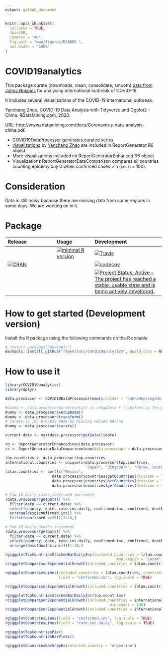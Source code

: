 ```yaml
---
output: github_document
---
```


<!-- README.md is generated from README.Rmd. Please edit that file -->

```r
knitr::opts_chunk$set(
  collapse = TRUE,
  dpi=200,
  comment = "#>",
  fig.path = "man/figures/README-",
  out.width = "100%"
)
```



# COVID19analytics

 <!-- . -->

This package curate (downloads, clean, consolidate, smooth) [data from Johns Hokpins](https://github.com/CSSEGISandData/COVID-19/) for analysing international outbreak of COVID-19. 
 
It includes several visualizations of the COVID-19 international outbreak.



Yanchang Zhao, COVID-19 Data Analysis with Tidyverse and Ggplot2 - China. RDataMining.com, 2020.

URL: http://www.rdatamining.com/docs/Coronavirus-data-analysis-china.pdf.

* COVID19DataProcessor generates curated series
* [visualizations](https://www.r-bloggers.com/coronavirus-data-analysis-with-r-tidyverse-and-ggplot2/) by [Yanchang Zhao](https://www.r-bloggers.com/author/yanchang-zhao/) are included in ReportGenerator R6 object 
* More visualizations included int ReportGeneratorEnhanced R6 object
* Visualizations ReportGeneratorDataComparison compares all countries counting epidemy day 0 when confirmed cases > n (i.e. n = 100).

# Consideration
Data is still noisy because there are missing data from some regions in some days. We are working on in it.



# Package

<!-- badges: start -->
| Release | Usage | Development |
|:--------|:------|:------------|
| | [![minimal R version](https://img.shields.io/badge/R%3E%3D-3.4.0-blue.svg)](https://cran.r-project.org/) | [![Travis](https://travis-ci.org/rOpenStats/COVID19analytics.svg?branch=master)](https://travis-ci.org/rOpenStats/COVID19analytics) |
| [![CRAN](http://www.r-pkg.org/badges/version/COVID19analytics)](https://cran.r-project.org/package=COVID19analytics) | | [![codecov](https://codecov.io/gh/rOpenStats/COVID19analytics/branch/master/graph/badge.svg)](https://codecov.io/gh/rOpenStats/COVID19analytics) |
|||[![Project Status: Active – The project has reached a stable, usable state and is being actively developed.](https://www.repostatus.org/badges/latest/active.svg)](https://www.repostatus.org/#active)|
<!-- badges: end -->

# How to get started (Development version)

Install the R package using the following commands on the R console:

```R
# install.packages("devtools")
devtools::install_github("rOpenStats/COVID19analytics", build_opts = NULL)
```

# How to use it

```r
library(COVID19analytics) 
library(dplyr) 

```

```r
data.processor <- COVID19DataProcessor$new(provider = "JohnsHopkingsUniversity", missing.values = "imputation")

#dummy <- data.processor$preprocess() is setupData + transform is the preprocess made by data provider
dummy <- data.processor$setupData()
dummy <- data.processor$transform()
# Curate is the process made by missing values method
dummy <- data.processor$curate()

current.date <- max(data.processor$getData()$date)

rg <- ReportGeneratorEnhanced$new(data.processor)
rc <- ReportGeneratorDataComparison$new(data.processor = data.processor)

top.countries <- data.processor$top.countries
international.countries <- unique(c(data.processor$top.countries,
                                    "Japan", "Singapore", "Korea, South"))
latam.countries <- sort(c("Mexico",
                     data.processor$countries$getCountries(division = "sub.continent", name = "Caribbean"),
                     data.processor$countries$getCountries(division = "sub.continent", name = "Central America"),
                     data.processor$countries$getCountries(division = "sub.continent", name = "South America")))

```

```r
# Top 10 daily cases confirmed increment
(data.processor$getData() %>%
  filter(date == current.date) %>%
  select(country, date, rate.inc.daily, confirmed.inc, confirmed, deaths, deaths.inc) %>%
  arrange(desc(confirmed.inc)) %>%
  filter(confirmed >=10))[1:10,]
```


```r
# Top 10 daily deaths increment
(data.processor$getData() %>%
  filter(date == current.date) %>%
  select(country, date, rate.inc.daily, confirmed.inc, confirmed, deaths, deaths.inc) %>%
  arrange(desc(deaths.inc)))[1:10,]
```

```r
rg$ggplotTopCountriesStackedBarDailyInc(included.countries = latam.countries,
                                                  map.region = "Latam")
rc$ggplotComparisonExponentialGrowth(included.countries = latam.countries, min.cases = 100)

rg$ggplotCountriesLines(included.countries = latam.countries, countries.text = "Latam countries",
                        field = "confirmed.inc", log.scale = TRUE)

rc$ggplotComparisonExponentialGrowth(included.countries = latam.countries, field = "deaths", y.label = "Deaths", min.cases = 1)
```


```r
rg$ggplotTopCountriesStackedBarDailyInc(top.countries)
rc$ggplotComparisonExponentialGrowth(included.countries = international.countries, 
                                               min.cases = 100)
rc$ggplotComparisonExponentialGrowth(included.countries = international.countries, field = "deaths", y.label = "Deaths", min.cases = 1)
```


```r
rg$ggplotCountriesLines(field = "confirmed.inc", log.scale = TRUE)
rg$ggplotCountriesLines(field = "rate.inc.daily", log.scale = TRUE)
```


```r
rg$ggplotTopCountriesPie()
rg$ggplotTopCountriesBarPlots()
```


```r
rg$ggplotCountriesBarGraphs(selected.country = "Argentina")
```



